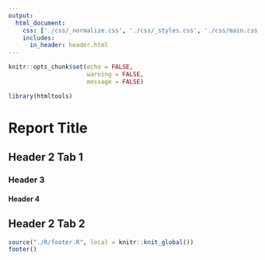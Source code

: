 ```yaml
---
output: 
  html_document:
    css: ['./css/_normalize.css', './css/_styles.css', './css/main.css', './css/tabs.css', './css/footer.css', './css/report_styles.css']
    includes:
      in_header: header.html
---
```


```r
knitr::opts_chunk$set(echo = FALSE,
                      warning = FALSE,
                      message = FALSE)

library(htmltools)
```

# Report Title {.tabset}

## Header 2 Tab 1

### Header 3

#### Header 4

## Header 2 Tab 2 

</div>

```r
source("./R/footer.R", local = knitr::knit_global())
footer()
```